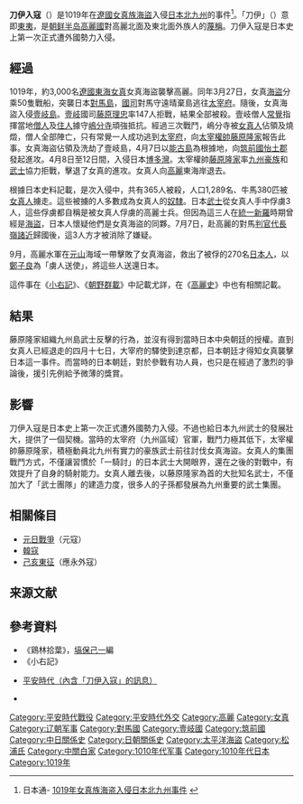 {{Infobox military conflict
| image= Japan natural location map with side map of the Ryukyu Islands.jpg
| image_size = 280
|conflict=刀伊入寇
|place=日本，北九州、對馬島、壹岐島
|result= 日本勝利
|combatant1=日本
|combatant2=[[遼國|遼國]][[東海女真|東海女真]]海盜
|commander1= [[藤原隆家|藤原隆家]]<br />對馬守遠晴<br />{{link-ja|藤原理忠|藤原理忠}}{{KIA}}<br />[[常覺|常覺]]
|commander2= 不详
|strength1= 不详
|strength2=  3000名
|casualties1=  陣亡至少463名
|casualties2=  不详|}}

'''刀伊入寇'''（{{jpn|j=刀伊の入寇|kana=といのにゅうこう|rm=Toi-no-nyūkō}}）是1019年在[[遼國|遼國]][[女真族|女真族]][[海盜|海盜]]入侵[[日本|日本]][[北九州|北九州]]的事件<ref>日本通- [http://www.517japan.com/viewnews-54794.html 1019年女真族海盗入侵日本北九州事件] {{Wayback|url=http://www.517japan.com/viewnews-54794.html |date=20200728103708 }}</ref>。「刀伊」（{{lang|ja|とい}}）意即[[東夷|東夷]]，是[[朝鲜半岛|朝鲜半岛]][[高麗國|高麗國]]對高麗北面及東北面外族人的[[蔑稱|蔑稱]]。刀伊入寇是日本史上第一次正式遭外國勢力入侵。

== 經過 ==
1019年，約3,000名[[遼國|遼國]][[東海女真|東海女真]]女真海盜襲擊高麗。同年3月27日，女真[[海盜|海盜]]分乘50隻戰船，突襲日本[[對馬島|對馬島]]，[[國司|國司]]對馬守遠晴棄島逃往[[太宰府|太宰府]]。隨後，女真海盜入侵[[壹岐島|壹岐島]]。[[壹岐國|壹岐]]國司[[藤原理忠|藤原理忠]]率147人拒戰，結果全部被殺。壹岐僧人[[常覺|常覺]]指揮當地[[僧人|僧人]]及[[住人|住人]]據守[[國分寺|嶋分寺]]頑強抵抗。經過三次戰鬥，嶋分寺被[[女真人|女真人]]佔領及燒燬，僧人全部陣亡，只有常覺一人成功逃到[[太宰府|太宰府]]，向[[太宰權帥|太宰權帥]][[藤原隆家|藤原隆家]]報告此事。女真海盜佔領及洗劫了壹岐島，4月7日以[[能古島|能古島]]為根據地，向[[筑前國|筑前國]][[怡土郡|怡土郡]]發起進攻。4月8日至12日間，入侵日本[[博多灣|博多灣]]。太宰權帥[[藤原隆家|藤原隆家]]率[[九州_(日本)|九州]][[豪族|豪族]]和[[武士|武士]]協力拒戰，擊退了女真的進攻。女真人向[[高麗|高麗]]東海岸退去。

根據日本史料記載，是次入侵中，共有365人被殺，人口1,289名、牛馬380匹被[[女真人|女真人]]擄走。這些被擄的人多數成為女真人的[[奴隸|奴隸]]。日本[[武士|武士]]從女真人手中俘虜3人，這些俘虜都自稱是被女真人俘虜的高麗士兵。但因為這三人在[[統一新羅|統一新羅]]時期曾經是[[韓寇|海盜]]，日本人懷疑他們是女真海盜的同夥。7月7日，赴高麗的對馬[[判官代|判官代]][[長嶺諸近|長嶺諸近]]歸國後，這3人方才被消除了嫌疑。

9月，高麗水軍在[[元山|元山]]海域一帶擊敗了女真海盜，救出了被俘的270名[[日本人|日本人]]，以[[鄭子良|鄭子良]]為「虜人送使」，將這些人送還日本。

這件事在《[[小右記|小右記]]》、《[[朝野群載|朝野群載]]》中記載尤詳，在《[[高麗史|高麗史]]》中也有相關記載。

==結果==
藤原隆家組織九州島武士反擊的行為，並沒有得到當時日本中央朝廷的授權。直到女真人已經退走的四月十七日，大宰府的驛使到達京都，日本朝廷才得知女真襲擊日本這一事件。而當時的日本朝廷，對於參戰有功人員，也只是在經過了激烈的爭論後，援引先例給予微薄的獎賞。

==影響==
刀伊入寇是日本史上第一次正式遭外國勢力入侵。不過也給日本九州武士的發展壯大，提供了一個契機。當時的太宰府（九州區域）官軍，戰鬥力極其低下，太宰權帥藤原隆家，積極動員北九州有實力的豪族武士前往討伐女真海盜。女真人的集團戰鬥方式，不僅讓習慣於「一騎討」的日本武士大開眼界，還在之後的對戰中，有效提升了自身的騎射能力。女真人離去後，以藤原隆家為首的大批知名武士，不僅加大了「武士團隊」的建造力度，很多人的子孫都發展為九州重要的武士集團。

== 相關條目 ==
*[[元日戰爭|元日戰爭]]（元寇）
*[[韓寇|韓寇]]
*[[己亥東征|己亥東征]]（應永外寇）
== 来源文献 ==
{{reflist}}

== 參考資料 ==
*《鶏林拾葉》，[[塙保己一|塙保己一]]編
*《小右記》
*{{ja}} [https://web.archive.org/web/20090330191642/http://mutiya77.hp.infoseek.co.jp/heian3.htm 平安時代（內含「刀伊入寇」的訊息）]
*{{ja}}[https://web.archive.org/web/20080706164151/http://www.tabiken.com/history/doc/M/M281L100.HTM {{lang|ja|刀伊の入寇}}]
{{辽金夏历史事件}}
[[Category:平安時代戰役|Category:平安時代戰役]]
[[Category:平安時代外交|Category:平安時代外交]]
[[Category:高麗|Category:高麗]]
[[Category:女真|Category:女真]]
[[Category:辽朝军事|Category:辽朝军事]]
[[Category:對馬國|Category:對馬國]]
[[Category:壹岐國|Category:壹岐國]]
[[Category:筑前國|Category:筑前國]]
[[Category:中日關係史|Category:中日關係史]]
[[Category:日朝關係史|Category:日朝關係史]]
[[Category:太平洋海盜|Category:太平洋海盜]]
[[Category:松浦氏|Category:松浦氏]]
[[Category:中關白家|Category:中關白家]]
[[Category:1010年代军事|Category:1010年代军事]]
[[Category:1010年代日本|Category:1010年代日本]]
[[Category:1019年|Category:1019年]]